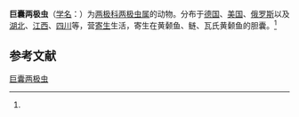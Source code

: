 {{Speciesbox
| name = 巨囊两极虫
| status = 
| status_system = 
| image = 
| genus = Myxidium
| species = macrocapsulare
| authority = (Auerbach, 1910)<ref name='id9214'>{{cite web| url =http://www.bioinfo.cn/db05/BjdwSpecies.php?action=view&id=9214| title =巨囊两极虫| work =《中国动物物种编目数据库》| publisher =中国科学院微生物研究所| author =中国科学院动物研究所| accessdate =2009-04-16| deadurl =yes| archiveurl =https://web.archive.org/web/20160305101938/http://www.bioinfo.cn/db05/BjdwSpecies.php?action=view&id=9214| archivedate =2016-03-05}}</ref>
}}

'''巨囊两极虫'''（[[学名|学名]]：{{lang|la|''Myxidium macrocapsulare''}}）为[[两极科|两极科]][[两极虫属|两极虫属]]的动物。分布于[[德国|德国]]、[[美国|美国]]、[[俄罗斯|俄罗斯]]以及[[湖北|湖北]]、[[江西|江西]]、[[四川|四川]]等，营[[寄生|寄生]]生活，寄生在黄颡鱼、鲢、瓦氏黄颡鱼的胆囊。<ref name='id9214'/>

== 参考文献 ==
{{reflist}}

{{Wikispecies|Myxidium macrocapsulare}}
{{Taxonbar|from=Q11057557}}

[[Category:两极虫属|巨囊两极虫]]


{{Cnidarian-stub}}